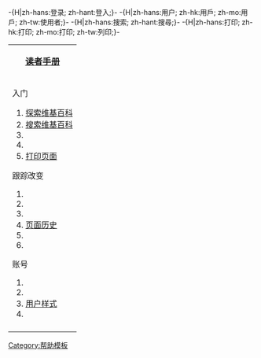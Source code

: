 -{H|zh-hans:登录; zh-hant:登入;}-
-{H|zh-hans:用户; zh-hk:用戶; zh-mo:用戶; zh-tw:使用者;}-
-{H|zh-hans:搜索; zh-hant:搜尋;}-
-{H|zh-hans:打印; zh-hk:打印; zh-mo:打印; zh-tw:列印;}-
{| align="right" class="noprint" style="padding:0.3em; margin-left:15px; border:1px solid #a3b1bf; font-size: 90%"
|-
| style="text-align: center; font-size: 110%" | '''[[help:读者手册|读者手册]]'''
|-
| 
入门
#[[Wikipedia:探索|探索维基百科]]
#[[Help:搜索|搜索维基百科]]
#[[Help:链入页面|{{int:whatlinkshere}}]]
#[[Help:随机页面|{{int:randompage}}]]
#[[Help:打印页面|打印页面]]
跟踪改变
#[[Help:最近更改|{{int:recentchanges}}]]
#[[help:链出更改|{{int:recentchangeslinked}}]]
#[[help:监视列表|{{int:watchlist}}]]
#[[help:页面历史|页面历史]]
#[[Help:差异|{{int:diff}}]]
#[[Help:使用者貢獻|{{int:contributions}}]]
账号
#[[Help:登录|{{int:login}}]]
#[[Help:参数设置|{{int:preferences}}]]
#[[Help:用户样式|用户样式]]
#[[Help:电邮联系|{{int:emailuser-title-notarget}}]]
|-
|style="text-align: right;"|{{閱論編|Template:读者手册导航|mini=1}}
|}<includeonly>[[Category:读者手册|{{PAGENAME}}]]</includeonly><noinclude>[[Category:帮助模板]]</noinclude>